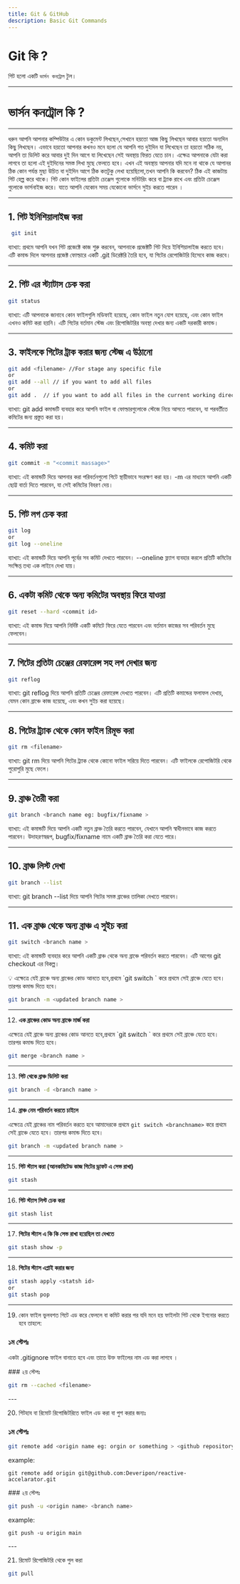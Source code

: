 ```yaml
---
title: Git & GitHub
description: Basic Git Commands
---
```



## <h1 className="bg-gradient-to-r from-blue-500 to-gray-100 inline-block text-transparent bg-clip-text text-5xl">Git কি ?</h1>

গিট হলো একটি `ভার্সন কনট্রোল` টুল।

---

# ভার্সন কনট্রোল কি ?

---

ধরুন আপনি আপনার কম্পিউটার এ কোন ডকুমেন্ট লিখছেন,সেখানে হয়তো আজ কিছু লিখছেন আবার হয়তো অন্যদিন কিছু লিখছেন। এভাবে হয়তো আপনার কখনও মনে হলো যে আপনি গত দুইদিন যা লিখেছেন তা হয়তো সঠিক নয়, আপনি তা ডিলিট করে আবার দুই দিন আগে যা লিখেছেন সেই অবস্থায় ফিরত যেতে চান। এক্ষেত্র আপনাকে যেটা করা লাগবে তা হলো এই দুইদিনের সমস্ত লিখা মুছে ফেলতে হবে। এখন এই অবস্থায় আপনার যদি মনে না থাকে যে আপানর ঠিক কোন পর্যন্ত মুছা উচিত বা দুইদিন আগে ঠিক কতটুকু লেখা হয়েছিলো,তখন আপনি কি করবেন? ঠিক এই কাজটায় গিট হেল্প করে থাকে। গিট কোন ফাইলের প্রতিটা চেঞ্জেস গুলোকে মনিটরিং করে বা ট্র্যাক রাখে এবং প্রতিটা চেঞ্জেস গুলোকে ভার্সনাইজ করে। যাতে আপনি যেকোন সময় যেকোনো ভার্সনে সুইচ করতে পারেন ।

---

## 1. **গিট ইনিশিয়ালাইজ করা**

```bash
 git init
```

ব্যাখ্যা:
প্রথমে আপনি যখন গিট প্রজেক্টে কাজ শুরু করবেন, আপনাকে প্রজেক্টটি গিট দিয়ে ইনিশিয়ালাইজ করতে হবে। এটি কমান্ড দিলে আপনার প্রজেক্ট ফোল্ডারে একটি .git ডিরেক্টরি তৈরি হবে, যা গিটের রেপোজিটরি হিসেবে কাজ করবে।

---

## 2. **গিট এর স্ট্যাটাস চেক করা**

```bash
git status
```

ব্যাখ্যা:
এটি আপনাকে জানাবে কোন ফাইলগুলি মডিফাই হয়েছে, কোন ফাইল নতুন যোগ হয়েছে, এবং কোন ফাইল এখনও কমিট করা হয়নি। এটি গিটের বর্তমান স্টেজ এবং রিপোজিটরির অবস্থা দেখার জন্য একটি দরকারী কমান্ড।

---

## 3. **ফাইলকে গিটের ট্রাক করার জন্য স্টেজ এ উঠানো**

```bash
git add <filename> //For stage any specific file
or
git add --all // if you want to add all files
or
git add .  // if you want to add all files in the current working directory
```

ব্যাখ্যা:
git add কমান্ডটি ব্যবহার করে আপনি ফাইল বা ফোল্ডারগুলোকে স্টেজে নিয়ে আসতে পারবেন, যা পরবর্তীতে কমিটের জন্য প্রস্তুত করা হয়।

---

## 4. **কমিট করা**

```bash
git commit -m "<commit massage>"
```

ব্যাখ্যা:
এই কমান্ডটি দিয়ে আপনার করা পরিবর্তনগুলো গিটে স্থায়ীভাবে সংরক্ষণ করা হয়। -m এর মাধ্যমে আপনি একটি ছোট্ট বার্তা দিতে পারবেন, যা সেই কমিটের বিবরণ দেয়।

---

## 5. **গিট লগ চেক করা**

```bash
git log
or
git log --oneline
```

ব্যাখ্যা:
এই কমান্ডটি দিয়ে আপনি পূর্বের সব কমিট দেখতে পারবেন। --oneline ফ্ল্যাগ ব্যবহার করলে প্রতিটি কমিটের সংক্ষিপ্ত তথ্য এক লাইনে দেখা যায়।

---

## 6. **একটা কমিট থেকে অন্য কমিটের অবস্থায় ফিরে যাওয়া**

```bash
git reset --hard <commit id>
```

ব্যাখ্যা:
এই কমান্ড দিয়ে আপনি নির্দিষ্ট একটি কমিটে ফিরে যেতে পারবেন এবং বর্তমান কাজের সব পরিবর্তন মুছে ফেলবেন।

---

## 7. **গিটের প্রতিটা চেঞ্জের রেফারেন্স সহ লগ দেখার জন্য**

```bash
git reflog
```

ব্যাখ্যা:
git reflog দিয়ে আপনি প্রতিটি চেঞ্জের রেফারেন্স দেখতে পারবেন। এটি প্রতিটি কমান্ডের ফলাফল দেখায়, যেমন কোন ব্রাঞ্চে কাজ হয়েছে, এবং কখন সুইচ করা হয়েছে।

---

## 8. **গিটের ট্র্যাক থেকে কোন ফাইল রিমূভ করা**

```bash
git rm <filename>
```

ব্যাখ্যা:
git rm দিয়ে আপনি গিটের ট্র্যাক থেকে কোনো ফাইল সরিয়ে দিতে পারবেন। এটি ফাইলকে রেপোজিটরি থেকে পুরোপুরি মুছে ফেলে।

---

## 9. **ব্রাঞ্চ তৈরী করা**

```bash
git branch <branch name eg: bugfix/fixname >
```

ব্যাখ্যা:
এই কমান্ডটি দিয়ে আপনি একটি নতুন ব্রাঞ্চ তৈরি করতে পারবেন, যেখানে আপনি স্বাধীনভাবে কাজ করতে পারবেন। উদাহরণস্বরূপ, bugfix/fixname নামে একটি ব্রাঞ্চ তৈরি করা যেতে পারে।

---

## 10. **ব্রাঞ্চ লিস্ট দেখা**

```bash
git branch --list
```

ব্যাখ্যা:
git branch --list দিয়ে আপনি গিটের সমস্ত ব্রাঞ্চের তালিকা দেখতে পারবেন।

---

## 11. **এক ব্রাঞ্চ থেকে অন্য ব্রাঞ্চ এ সুইচ করা**

```bash
git switch <branch name >
```

ব্যাখ্যা:
এই কমান্ডটি ব্যবহার করে আপনি একটি ব্রাঞ্চ থেকে অন্য ব্রাঞ্চে পরিবর্তন করতে পারবেন। এটি আগের git checkout এর বিকল্প।

 <Callout type="info">
    💡 এক্ষেত্রে যেই ব্রাঞ্চে অন্য ব্রাঞ্চের কোড আনতে হবে,প্রথমে `git switch <branchname>` করে প্রথমে সেই ব্রাঞ্চে যেতে হবে। তারপর কমান্ড দিতে হবে।
</Callout>

```bash
git branch -m <updated branch name >
```

---

12. **এক ব্রাঞ্চের কোড অন্য ব্রাঞ্চে মার্জ করা**

  <Callout type='warn'>
    এক্ষেত্রে যেই ব্রাঞ্চে অন্য ব্রাঞ্চের কোড আনতে হবে,প্রথমে `git switch <branchname>` করে প্রথমে সেই ব্রাঞ্চে যেতে হবে। তারপর কমান্ড দিতে হবে।
</Callout>

```bash
git merge <branch name >
```

---

13. **গিট থেকে ব্রাঞ্চ ডিলিট করা**

```bash
git branch -d <branch name >
```

---

14. **ব্রাঞ্চ নেম পরিবর্তন করতে চাইলে**

 <Callout type='warn' > এক্ষেত্রে যেই ব্রাঞ্চের নাম পরিবর্তন করতে হবে আমাদেরকে প্রথমে `git switch <branchname>` করে প্রথমে সেই ব্রাঞ্চে যেতে হবে। তারপর কমান্ড দিতে হবে। </Callout>

```bash
git branch -m <updated branch name >
```

---

15. **গিট স্ট্যাস করা (আনকমিটেড কাজ গিটের ড্রাফট এ সেভ রাখা)**

```bash
git stash
```

---

16. **গিট স্ট্যাস লিস্ট চেক করা**

```bash
git stash list
```

---

17. **গিটের স্ট্যাস এ কি কি সেভ রাখা হয়েছিল তা দেখতে**

```bash
git stash show -p
```

---

18. **গিটের স্ট্যাস এপ্লাই করার জন্য**

```bash
git stash apply <statsh id>
or
git stash pop
```

---

19. কোন ফাইল ভুলবশত গিটে এড করে ফেললে বা কমিট করার পর যদি মনে হয় ফাইলটা গিট থেকে ইগনোর করতে হবে তাহলে:

<Steps>
<Step>

### ১ম স্টেপঃ

একটা .gitignore ফাইল বানাতে হবে এবং তাতে উক্ত ফাইলের নাম এড করা লাগবে ।

</Step>
<Step>
### ২য় স্টেপঃ

```bash
git rm --cached <filename>
```

</Step>
</Steps>
---

20. গিটহাব বা রিমোট রিপোজিটরিতে ফাইল এড করা বা পুশ করার জন্যঃ

<Steps>
<Step>

### ১ম স্টেপঃ

```bash
git remote add <origin name eg: orgin or something > <github repository link>
```

example:

`git remote add origin git@github.com:Deveripon/reactive-accelarator.git`

</Step>
<Step>
### ২য় স্টেপঃ

```bash
git push -u <origin name> <branch name>
```

example:

`git push -u origin main`

</Step>
</Steps>
---

21. রিমোট রিপোজিটরি থেকে পুল করা

```bash
git pull
```
